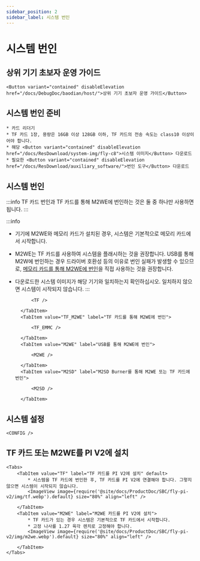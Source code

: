 ```yaml
---
sidebar_position: 2
sidebar_label: 시스템 번인
---
```








# 시스템 번인

## 상위 기기 초보자 운영 가이드

    <Button variant="contained" disableElevation href="/docs/DebugDoc/baodian/host/">상위 기기 초보자 운영 가이드</Button>

## 시스템 번인 준비

    * 카드 리더기
    * TF 카드 1장, 용량은 16GB 이상 128GB 이하, TF 카드의 전송 속도는 class10 이상이어야 합니다.
    * 해당 <Button variant="contained" disableElevation href="/docs/ResDownload/system-img/fly-c8">시스템 이미지</Button> 다운로드
    * 필요한 <Button variant="contained" disableElevation href="/docs/ResDownload/auxiliary_software/">번인 도구</Button> 다운로드

## 시스템 번인

:::info
TF 카드 번인과 TF 카드를 통해 M2WE에 번인하는 것은 둘 중 하나만 사용하면 됩니다.
:::

:::info
* 기기에 M2WE와 메모리 카드가 설치된 경우, 시스템은 기본적으로 메모리 카드에서 시작합니다.
* M2WE는 TF 카드를 사용하여 시스템을 플래시하는 것을 권장합니다. USB를 통해 M2W에 번인하는 경우 드라이버 호환성 등의 이유로 번인 실패가 발생할 수 있으므로, [메모리 카드를 통해 M2WE에 번인](https://mellow-next.klipper.cn/docs/ProductDoc/SBC/fly-pi-v2/fly-os)을 직접 사용하는 것을 권장합니다.
* 다운로드한 시스템 이미지가 해당 기기와 일치하는지 확인하십시오. 일치하지 않으면 시스템이 시작되지 않습니다.
:::

    <Tabs>
        <TabItem value="TF" label="TF 카드에 번인" default>
            
            <TF />
            
        </TabItem>
        <TabItem value="TF_M2WE" label="TF 카드를 통해 M2WE에 번인">
            
            <TF_EMMC />

        </TabItem>
        <TabItem value="M2WE" label="USB를 통해 M2WE에 번인">
            
            <M2WE />

        </TabItem>
        <TabItem value="M2SD" label="M2SD Burner를 통해 M2WE 또는 TF 카드에 번인">
            
            <M2SD />

        </TabItem>
    </Tabs>


## 시스템 설정

    <CONFIG />

## TF 카드 또는 M2WE를 PI V2에 설치

    <Tabs>
        <TabItem value="TF" label="TF 카드를 PI V2에 설치" default>
            * 시스템을 TF 카드에 번인한 후, TF 카드를 PI V2에 연결해야 합니다. 그렇지 않으면 시스템이 시작되지 않습니다.
            <ImageView image={require('@site/docs/ProductDoc/SBC/fly-pi-v2/img/tf.webp').default} size="80%" align="left" />  

        </TabItem>
        <TabItem value="M2WE" label="M2WE 카드를 PI V2에 설치">
            * TF 카드가 있는 경우 시스템은 기본적으로 TF 카드에서 시작합니다.
            * 고정 나사를 1.27 육각 렌치로 고정해야 합니다.
            <ImageView image={require('@site/docs/ProductDoc/SBC/fly-pi-v2/img/m2we.webp').default} size="80%" align="left" />  

        </TabItem>
    </Tabs>